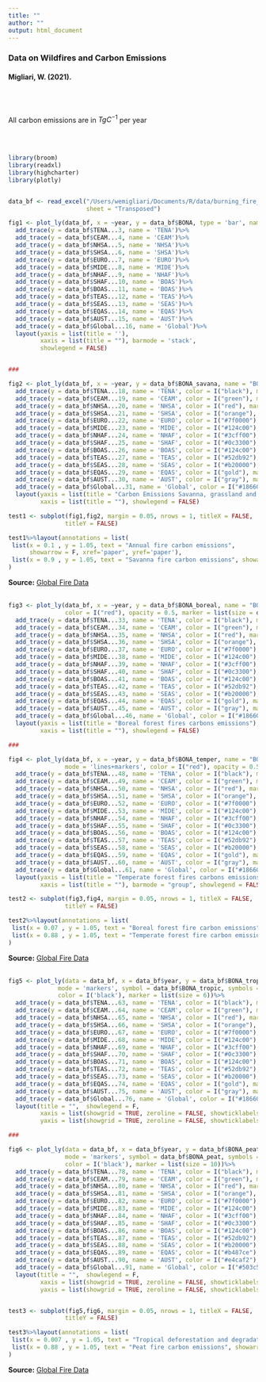 ```yaml
---
title: ""
author: ""
output: html_document
---
```


### Data on Wildfires and Carbon Emissions

#### Migliari, W. (2021).

\
\

<p> All carbon emissions are in $TgC^{-1}$ per year </p>

\
\

```r

library(broom)
library(readxl)
library(highcharter)
library(plotly)


data_bf <- read_excel("/Users/wemigliari/Documents/R/data/burning_fire_emissions_gfd.xlsx",
                      sheet = "Transposed")

```

```r


fig1 <- plot_ly(data_bf, x = ~year, y = data_bf$BONA, type = 'bar', name = 'BONA')%>%
  add_trace(y = data_bf$TENA...3, name = 'TENA')%>%
  add_trace(y = data_bf$CEAM...4, name = 'CEAM')%>%
  add_trace(y = data_bf$NHSA...5, name = 'NHSA')%>%
  add_trace(y = data_bf$SHSA...6, name = 'SHSA')%>%
  add_trace(y = data_bf$EURO...7, name = 'EURO')%>%
  add_trace(y = data_bf$MIDE...8, name = 'MIDE')%>%
  add_trace(y = data_bf$NHAF...9, name = 'NHAF')%>%
  add_trace(y = data_bf$SHAF...10, name = 'BOAS')%>%
  add_trace(y = data_bf$BOAS...11, name = 'BOAS')%>%
  add_trace(y = data_bf$TEAS...12, name = 'TEAS')%>%
  add_trace(y = data_bf$SEAS...13, name = 'SEAS')%>%
  add_trace(y = data_bf$EQAS...14, name = 'EQAS')%>%
  add_trace(y = data_bf$AUST...15, name = 'AUST')%>%
  add_trace(y = data_bf$Global...16, name = 'Global')%>%
  layout(yaxis = list(title = ''),
         xaxis = list(title = ""), barmode = 'stack',
         showlegend = FALSE)


###

fig2 <- plot_ly(data_bf, x = ~year, y = data_bf$BONA_savana, name = "BONA", type = "scatter", mode = 'lines+markers', color = I("red"), opacity = 0.5, marker = list(size = data_bf$BONA_savana/100, color = "steelblue"))%>%
  add_trace(y = data_bf$TENA...18, name = 'TENA', color = I("black"), marker = list(color = "black"))%>%
  add_trace(y = data_bf$CEAM...19, name = 'CEAM', color = I("green"), marker = list(color = "green"))%>%
  add_trace(y = data_bf$NHSA...20, name = 'NHSA', color = I("red"), marker = list(color = "red"))%>%
  add_trace(y = data_bf$SHSA...21, name = 'SHSA', color = I("orange"), marker = list(color = "orange"))%>%
  add_trace(y = data_bf$EURO...22, name = 'EURO', color = I("#7f0000"), marker = list(color = "#7f0000"))%>%
  add_trace(y = data_bf$MIDE...23, name = 'MIDE', color = I("#124c00"), marker = list(color = "#124c00"))%>%
  add_trace(y = data_bf$NHAF...24, name = 'NHAF', color = I("#3cff00"), marker = list(color = "#3cff00"))%>%
  add_trace(y = data_bf$SHAF...25, name = 'SHAF', color = I("#0c3300"), marker = list(color = "#0c3300"))%>%
  add_trace(y = data_bf$BOAS...26, name = 'BOAS', color = I("#124c00"), marker = list(color = "#124c00"))%>%
  add_trace(y = data_bf$TEAS...27, name = 'TEAS', color = I("#52db92"), marker = list(color = "#52db92"))%>%
  add_trace(y = data_bf$SEAS...28, name = 'SEAS', color = I("#b20000"), marker = list(color = "#b20000"))%>%
  add_trace(y = data_bf$EQAS...29, name = 'EQAS', color = I("gold"), marker = list(color = "gold"))%>%
  add_trace(y = data_bf$AUST...30, name = 'AUST', color = I("gray"), marker = list(color = "gray"))%>%
  add_trace(y = data_bf$Global...31, name = 'Global', color = I("#186600"), marker = list(color = "#186600"))%>%
  layout(yaxis = list(title = "Carbon Emissions Savanna, grassland and shrubland"),
         xaxis = list(title = ""), showlegend = FALSE)

test1 <- subplot(fig1,fig2, margin = 0.05, nrows = 1, titleX = FALSE,
                titleY = FALSE)

test1%>%layout(annotations = list(
 list(x = 0.1 , y = 1.05, text = "Annual fire carbon emissions",
      showarrow = F, xref='paper', yref='paper'),
 list(x = 0.9 , y = 1.05, text = "Savanna fire carbon emissions", showarrow = F, xref='paper', yref='paper'))
)

```
**Source:**
<a href="https://www.geo.vu.nl/~gwerf/GFED/GFED4/tables/"> Global Fire Data </a>
\
\

```r


fig3 <- plot_ly(data_bf, x = ~year, y = data_bf$BONA_boreal, name = "BONA", type = "scatter", mode = 'markers',
                color = I("red"), opacity = 0.5, marker = list(size = data_bf$BONA_boreal/7, color = "red"))%>%
  add_trace(y = data_bf$TENA...33, name = 'TENA', color = I("black"), marker = list(color = "black"))%>%
  add_trace(y = data_bf$CEAM...34, name = 'CEAM', color = I("green"), marker = list(color = "green"))%>%
  add_trace(y = data_bf$NHSA...35, name = 'NHSA', color = I("red"), marker = list(color = "red"))%>%
  add_trace(y = data_bf$SHSA...36, name = 'SHSA', color = I("orange"), marker = list(color = "orange"))%>%
  add_trace(y = data_bf$EURO...37, name = 'EURO', color = I("#7f0000"), marker = list(color = "#7f0000"))%>%
  add_trace(y = data_bf$MIDE...38, name = 'MIDE', color = I("#124c00"), marker = list(color = "#124c00"))%>%
  add_trace(y = data_bf$NHAF...39, name = 'NHAF', color = I("#3cff00"), marker = list(color = "#3cff00"))%>%
  add_trace(y = data_bf$SHAF...40, name = 'SHAF', color = I("#0c3300"), marker = list(color = "#0c3300"))%>%
  add_trace(y = data_bf$BOAS...41, name = 'BOAS', color = I("#124c00"), marker = list(color = "#124c00"))%>%
  add_trace(y = data_bf$TEAS...42, name = 'TEAS', color = I("#52db92"), marker = list(color = "#52db92"))%>%
  add_trace(y = data_bf$SEAS...43, name = 'SEAS', color = I("#b20000"), marker = list(color = "#b20000"))%>%
  add_trace(y = data_bf$EQAS...44, name = 'EQAS', color = I("gold"), marker = list(color = "gold"))%>%
  add_trace(y = data_bf$AUST...45, name = 'AUST', color = I("gray"), marker = list(color = "gray"))%>%
  add_trace(y = data_bf$Global...46, name = 'Global', color = I("#186600"), marker = list(color = "#186600"))%>%
  layout(yaxis = list(title = "Boreal forest fires carbons emissions"),
         xaxis = list(title = ""), showlegend = FALSE)

###

fig4 <- plot_ly(data_bf, x = ~year, y = data_bf$BONA_temper, name = "BONA", type = "scatter",
                mode = 'lines+markers', color = I("red"), opacity = 0.5, marker = list(size = data_bf$BONA_temper, color = "red"))%>%
  add_trace(y = data_bf$TENA...48, name = 'TENA', color = I("black"), marker = list(color = "black"))%>%
  add_trace(y = data_bf$CEAM...49, name = 'CEAM', color = I("green"), marker = list(color = "green"))%>%
  add_trace(y = data_bf$NHSA...50, name = 'NHSA', color = I("red"), marker = list(color = "red"))%>%
  add_trace(y = data_bf$SHSA...51, name = 'SHSA', color = I("orange"), marker = list(color = "orange"))%>%
  add_trace(y = data_bf$EURO...52, name = 'EURO', color = I("#7f0000"), marker = list(color = "#7f0000"))%>%
  add_trace(y = data_bf$MIDE...53, name = 'MIDE', color = I("#124c00"), marker = list(color = "#124c00"))%>%
  add_trace(y = data_bf$NHAF...54, name = 'NHAF', color = I("#3cff00"), marker = list(color = "#3cff00"))%>%
  add_trace(y = data_bf$SHAF...55, name = 'SHAF', color = I("#0c3300"), marker = list(color = "#0c3300"))%>%
  add_trace(y = data_bf$BOAS...56, name = 'BOAS', color = I("#124c00"), marker = list(color = "#124c00"))%>%
  add_trace(y = data_bf$TEAS...57, name = 'TEAS', color = I("#52db92"), marker = list(color = "#52db92"))%>%
  add_trace(y = data_bf$SEAS...58, name = 'SEAS', color = I("#b20000"), marker = list(color = "#b20000"))%>%
  add_trace(y = data_bf$EQAS...59, name = 'EQAS', color = I("gold"), marker = list(color = "gold"))%>%
  add_trace(y = data_bf$AUST...60, name = 'AUST', color = I("gray"), marker = list(color = "gray"))%>%
  add_trace(y = data_bf$Global...61, name = 'Global', color = I("#186600"), marker = list(color = "#186600"))%>%
  layout(yaxis = list(title = "Temperate forest fires carbons emissions"),
         xaxis = list(title = ""), barmode = "group", showlegend = FALSE)

test2 <- subplot(fig3,fig4, margin = 0.05, nrows = 1, titleX = FALSE,
                titleY = FALSE)

test2%>%layout(annotations = list(
 list(x = 0.07 , y = 1.05, text = "Boreal forest fire carbon emissions", showarrow = F, xref='paper', yref='paper'),
 list(x = 0.88 , y = 1.05, text = "Temperate forest fire carbon emissions", showarrow = F, xref='paper', yref='paper'))
)

```
**Source:**
<a href="https://www.geo.vu.nl/~gwerf/GFED/GFED4/tables/"> Global Fire Data </a>
\
\

```r


fig5 <- plot_ly(data = data_bf, x = data_bf$year, y = data_bf$BONA_tropic, type = 'scatter',
              mode = 'markers', symbol = data_bf$BONA_tropic, symbols = c('x'),
              color = I('black'), marker = list(size = 6))%>%
  add_trace(y = data_bf$TENA...63, name = 'TENA', color = I("black"), marker = list(color = "black"))%>%
  add_trace(y = data_bf$CEAM...64, name = 'CEAM', color = I("green"), marker = list(color = "green"))%>%
  add_trace(y = data_bf$NHSA...65, name = 'NHSA', color = I("red"), marker = list(color = "red"))%>%
  add_trace(y = data_bf$SHSA...66, name = 'SHSA', color = I("orange"), marker = list(color = "orange"))%>%
  add_trace(y = data_bf$EURO...67, name = 'EURO', color = I("#7f0000"), marker = list(color = "#7f0000"))%>%
  add_trace(y = data_bf$MIDE...68, name = 'MIDE', color = I("#124c00"), marker = list(color = "#124c00"))%>%
  add_trace(y = data_bf$NHAF...69, name = 'NHAF', color = I("#3cff00"), marker = list(color = "#3cff00"))%>%
  add_trace(y = data_bf$SHAF...70, name = 'SHAF', color = I("#0c3300"), marker = list(color = "#0c3300"))%>%
  add_trace(y = data_bf$BOAS...71, name = 'BOAS', color = I("#124c00"), marker = list(color = "#124c00"))%>%
  add_trace(y = data_bf$TEAS...72, name = 'TEAS', color = I("#52db92"), marker = list(color = "#52db92"))%>%
  add_trace(y = data_bf$SEAS...73, name = 'SEAS', color = I("#b20000"), marker = list(color = "#b20000"))%>%
  add_trace(y = data_bf$EQAS...74, name = 'EQAS', color = I("gold"), marker = list(color = "gold"))%>%
  add_trace(y = data_bf$AUST...75, name = 'AUST', color = I("gray"), marker = list(color = "gray"))%>%
  add_trace(y = data_bf$Global...76, name = 'Global', color = I("#186600"), marker = list(color = "#186600"))%>%
  layout(title = "",  showlegend = F,
         xaxis = list(showgrid = TRUE, zeroline = FALSE, showticklabels = TRUE),
         yaxis = list(showgrid = TRUE, zeroline = FALSE, showticklabels = TRUE))

###

fig6 <- plot_ly(data = data_bf, x = data_bf$year, y = data_bf$BONA_peat, type = 'scatter',
                mode = 'markers', symbol = data_bf$BONA_peat, symbols = c('x'),
                color = I('black'), marker = list(size = 10))%>%
  add_trace(y = data_bf$TENA...78, name = 'TENA', color = I("black"), marker = list(color = "black"))%>%
  add_trace(y = data_bf$CEAM...79, name = 'CEAM', color = I("green"), marker = list(color = "green"))%>%
  add_trace(y = data_bf$NHSA...80, name = 'NHSA', color = I("red"), marker = list(color = "red"))%>%
  add_trace(y = data_bf$SHSA...81, name = 'SHSA', color = I("orange"), marker = list(color = "orange"))%>%
  add_trace(y = data_bf$EURO...82, name = 'EURO', color = I("#7f0000"), marker = list(color = "#7f0000"))%>%
  add_trace(y = data_bf$MIDE...83, name = 'MIDE', color = I("#124c00"), marker = list(color = "#124c00"))%>%
  add_trace(y = data_bf$NHAF...84, name = 'NHAF', color = I("#3cff00"), marker = list(color = "#3cff00"))%>%
  add_trace(y = data_bf$SHAF...85, name = 'SHAF', color = I("#0c3300"), marker = list(color = "#0c3300"))%>%
  add_trace(y = data_bf$BOAS...86, name = 'BOAS', color = I("#124c00"), marker = list(color = "#124c00"))%>%
  add_trace(y = data_bf$TEAS...87, name = 'TEAS', color = I("#52db92"), marker = list(color = "#52db92"))%>%
  add_trace(y = data_bf$SEAS...88, name = 'SEAS', color = I("#b20000"), marker = list(color = "#b20000"))%>%
  add_trace(y = data_bf$EQAS...89, name = 'EQAS', color = I("#b487ce"), marker = list(color = "#b487ce"))%>%
  add_trace(y = data_bf$AUST...90, name = 'AUST', color = I("#e4caf2"), marker = list(color = "#e4caf2"))%>%
  add_trace(y = data_bf$Global...91, name = 'Global', color = I("#503c5b"), marker = list(color = "#503c5b"))%>%
  layout(title = "",  showlegend = F,
         xaxis = list(showgrid = TRUE, zeroline = FALSE, showticklabels = TRUE),
         yaxis = list(showgrid = TRUE, zeroline = FALSE, showticklabels = TRUE))


test3 <- subplot(fig5,fig6, margin = 0.05, nrows = 1, titleX = FALSE,
                titleY = FALSE)

test3%>%layout(annotations = list(
 list(x = 0.007 , y = 1.05, text = "Tropical deforestation and degradation fire carbon emissions", showarrow = F, xref='paper', yref='paper'),
 list(x = 0.88 , y = 1.05, text = "Peat fire carbon emissions", showarrow = F, xref='paper', yref='paper'))
)

```
**Source:**
<a href="https://www.geo.vu.nl/~gwerf/GFED/GFED4/tables/"> Global Fire Data </a>

\
\

